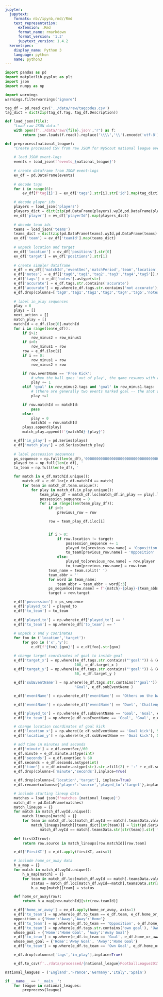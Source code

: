 ```yaml
---
jupyter:
  jupytext:
    formats: nb//ipynb,rmd//Rmd
    text_representation:
      extension: .Rmd
      format_name: rmarkdown
      format_version: '1.2'
      jupytext_version: 1.4.2
  kernelspec:
    display_name: Python 3
    language: python
    name: python3
---
```


```python
import pandas as pd
import matplotlib.pyplot as plt
import json
import numpy as np

import warnings
warnings.filterwarnings('ignore')
```

```python
tag_df = pd.read_csv('../data/raw/tagcodes.csv')
tag_dict = dict(zip(tag_df.Tag, tag_df.Description))
```

```python
def load_json(file):
    "Load raw JSON data."
    with open(f'../data/raw/{file}.json','r') as f:
        return json.loads(f.read().replace('\\\\','\\').encode('utf-8'))
```

```python
def preprocess(national_league):
    "Create processed CSV from raw JSON for WyScout national league event-logs."
    
    # load JSON event-logs
    events = load_json(f'events_{national_league}')
    
    # create dataframe from JSON event-logs
    ev_df = pd.DataFrame(events)
    
    # decode tags
    for i in range(6):
        ev_df[f'tag{i}'] = ev_df['tags'].str[i].str['id'].map(tag_dict).str.lower()

    # decode player ids
    players = load_json('players')
    players_dict = dict(zip(pd.DataFrame(players).wyId,pd.DataFrame(players).shortName))
    ev_df['player'] = ev_df['playerId'].map(players_dict)
    
    # decode team ids
    teams = load_json('teams')
    teams_dict = dict(zip(pd.DataFrame(teams).wyId,pd.DataFrame(teams).name))
    ev_df['team'] = ev_df['teamId'].map(teams_dict)
    
    # unpack location and target
    ev_df['location'] = ev_df['positions'].str[0]
    ev_df['target'] = ev_df['positions'].str[1]
    
    # create simpler dataframe
    e_df = ev_df[['matchId','eventSec','matchPeriod','team','location','target','player','eventName','subEventName','tag0','tag1','tag2','tag3','tag4','tag5']]
    e_df['notes'] = e_df[['tag0','tag1','tag2','tag3','tag4','tag5']].values.tolist()
    e_df['tags'] = e_df['notes'].astype(str)
    e_df['accurate'] = e_df.tags.str.contains('accurate')
    e_df['accurate'] = np.where(e_df.tags.str.contains('not accurate'), 0, e_df.accurate)
    e_df.drop(columns=['tag0','tag1','tag2','tag3','tag4','tag5','notes'],inplace=True) 
    
    # label in_play sequences
    play = 0
    plays = []
    next_action = []
    match_play = []
    matchId = e_df.iloc[0].matchId
    for i in range(len(e_df)):
        if i>1:
            row_minus2 = row_minus1
        if i>0:
            row_minus1 = row
        row = e_df.iloc[i]
        if i == 0:
            row_minus1 = row
            row_minus2 = row

        if row.eventName == 'Free Kick':
            # when the ball goes 'out of play', the game resumes with a 'free kick' (here includes Throw-Ins)
            play += 1
        elif 'goal' in row_minus2.tags and 'goal' in row_minus1.tags:
            # (there are generally two events marked goal -- the shot and the attempted save)
            play +=1

        if row.matchId == matchId:
            pass
        else:
            play = 0
            matchId = row.matchId
        plays.append(play)
        match_play.append(f'{matchId}-{play}')

    e_df['in_play'] = pd.Series(plays)
    e_df['match_play'] = pd.Series(match_play)
    
    # label possession sequences
    ps_sequence = np.full(len(e_df),'0000000000000000000000000000000000')
    played_to = np.full(len(e_df), '                                    ')
    to_team = np.full(len(e_df), '                                       ')

    for match in e_df.matchId.unique():
        match_df = e_df.loc[e_df.matchId == match]
        for team in match_df.team.unique():
            for play in match_df.in_play.unique():
                team_play_df = match_df.loc[match_df.in_play == play].loc[match_df.team == team]
                possession_sequence = 0
                for i in range(len(team_play_df)):
                    if i>0:
                        previous_row = row

                    row = team_play_df.iloc[i]


                    if i > 0:
                        if row.location != target:
                            possession_sequence += 1
                            played_to[previous_row.name] = 'Opposition' 
                            to_team[previous_row.name] = 'Opposition'
                        else:
                            played_to[previous_row.name] = row.player
                            to_team[previous_row.name] = row.team
                    team_name = team.split(' ')
                    team_abbr = ''
                    for word in team_name:
                        team_abbr = team_abbr + word[:3]
                    ps_sequence[row.name] = f'{match}-{play}-{team_abbr}-{possession_sequence}'
                    target = row.target

    e_df['possession'] = ps_sequence            
    e_df['played_to'] = played_to
    e_df['to_team'] = to_team
    
    e_df['played_to'] = np.where(e_df['played_to'] == '                                    ', 'Opposition', e_df['played_to'])
    e_df['to_team'] = np.where(e_df['to_team'] == '                                       ', 'Opposition', e_df['to_team'])
    
    # unpack x and y coorinates
    for foo in ('location','target'):
        for goo in ('x','y'):
            e_df[f'{foo}_{goo}'] = e_df[foo].str[goo]

    # change target coordinates of goal to inside goal
    e_df['target_x'] = np.where((e_df.tags.str.contains("'goal'")) & (e_df.eventName != 'Save attempt'),
                                100, e_df.target_x )
    e_df['target_y'] = np.where((e_df.tags.str.contains("'goal'")) & (e_df.eventName != 'Save attempt'),
                                50, e_df.target_y )

    e_df['subEventName'] = np.where((e_df.tags.str.contains("'goal'")) & (e_df.eventName != 'Save attempt'),
                                'Goal', e_df.subEventName )

    e_df['eventName'] = np.where(e_df['eventName'] == 'Others on the ball', 'On the Ball', e_df['eventName'])

    e_df['eventName'] = np.where(e_df['eventName'] == 'Duel', 'Challenge', e_df['eventName'])

    e_df['played_to'] = np.where(e_df.subEventName == 'Goal', 'Goal', e_df.played_to)
    e_df['to_team'] = np.where(e_df.subEventName == 'Goal', 'Goal', e_df.to_team)

    # change location coordinates of goal kick
    e_df['location_x'] = np.where((e_df.subEventName == 'Goal kick'), 5, e_df.location_x)
    e_df['location_y'] = np.where((e_df.subEventName == 'Goal kick'), 50, e_df.location_y)

    # add time in minutes and seconds
    e_df['minute'] = e_df.eventSec//60
    e_df.minute = e_df.minute.astype(int)
    e_df['seconds'] = e_df.eventSec % 60
    e_df.seconds = e_df.seconds.astype(int)
    e_df['time'] = e_df.minute.astype(str).str.zfill(2) + ':' + e_df.seconds.astype(str).str.zfill(2)
    e_df.drop(columns=['minute','seconds'],inplace=True)

    e_df.drop(columns=['location','target'], inplace=True)
    e_df.rename(columns={'player':'source','played_to':'target'},inplace=True)

    # include starting lineup data
    matches = load_json(f'matches_{national_league}')
    match_df = pd.DataFrame(matches)
    match_lineups = {}
    for match in match_df.wyId.unique():
        match_lineups[match] = {}
        for team in match_df.loc[match_df.wyId == match].teamsData.values[0].keys():
            match_lineups[match][teams_dict[int(team)]] = list(pd.Series(pd.DataFrame(match_df.loc[
                match_df.wyId == match].teamsData.str[str(team)].str['formation'].str['lineup'].values[0]).playerId.values).map(players_dict))
            
    def firstXI(row):
        return row.source in match_lineups[row.matchId][row.team]

    e_df['FirstXI'] = e_df.apply(firstXI, axis=1)

    # include home_or_away data
    h_a_map = {}
    for match in match_df.wyId.unique():
        h_a_map[match] = {}
        for team in match_df.loc[match_df.wyId == match].teamsData.values[0].keys():
            status = match_df.loc[match_df.wyId==match].teamsData.str[str(team)].str['side'].values[0].capitalize()
            h_a_map[match][team] = status

    def home_or_away(row):
        return h_a_map[row.matchId][str(row.teamId)]

    e_df['home_or_away'] = ev_df.apply(home_or_away, axis=1)
    e_df['to_team'] = np.where(e_df.to_team == e_df.team, e_df.home_or_away, e_df.to_team)
    opposition = {'Home':'Away','Away':'Home'}
    e_df['to_team'] = np.where(e_df.to_team == 'Opposition', e_df.home_or_away.map(opposition), e_df.to_team)
    e_df['to_team'] = np.where(e_df.tags.str.contains('own goal'), 'Own Goal', e_df.to_team)
    whose_goal = {'Home':'Home Goal', 'Away':'Away Goal'}
    e_df['to_team'] = np.where(e_df.to_team == 'Goal', e_df.home_or_away.map(whose_goal), e_df.to_team)
    whose_own_goal = {'Home':'Away Goal', 'Away':'Home Goal'}
    e_df['to_team'] = np.where(e_df.to_team == 'Own Goal', e_df.home_or_away.map(whose_own_goal), e_df.to_team)

    e_df.drop(columns=['tags','in_play'],inplace=True)

    e_df.to_csv(f'../data/processed/{national_league}FootballLeague2017-18.csv')
```

```python
national_leagues = ('England','France','Germany','Italy','Spain')
```

```python
if __name__ == '__main__':
    for league in national_leagues:
        preprocess(league)
```

